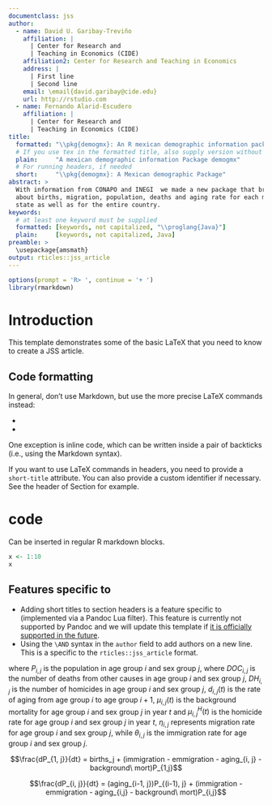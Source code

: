 ```yaml
---
documentclass: jss
author:
  - name: David U. Garibay-Treviño
    affiliation: |
      | Center for Research and 
      | Teaching in Economics (CIDE)
    affiliation2: Center for Research and Teaching in Economics 
    address: |
      | First line
      | Second line
    email: \email{david.garibay@cide.edu}
    url: http://rstudio.com
  - name: Fernando Alarid-Escudero
    affiliation: |
      | Center for Research and 
      | Teaching in Economics (CIDE)
title:
  formatted: "\\pkg{demogmx}: An R mexican demographic information package"
  # If you use tex in the formatted title, also supply version without
  plain:     "A mexican demographic information Package demogmx"
  # For running headers, if needed
  short:     "\\pkg{demogmx}: A Mexican demographic Package"
abstract: >
  With information from CONAPO and INEGI  we made a new package that brings data 
  about births, migration, population, deaths and aging rate for each mexican 
  state as well as for the entire country. 
keywords:
  # at least one keyword must be supplied
  formatted: [keywords, not capitalized, "\\proglang{Java}"]
  plain:     [keywords, not capitalized, Java]
preamble: >
  \usepackage{amsmath}
output: rticles::jss_article
---
```


```r
options(prompt = 'R> ', continue = '+ ')
library(rmarkdown)
```

# Introduction

This template demonstrates some of the basic LaTeX that you need to know to create a JSS article.

## Code formatting

In general, don't use Markdown, but use the more precise LaTeX commands instead:

* \proglang{Java}
* \pkg{plyr}

One exception is inline code, which can be written inside a pair of backticks (i.e., using the Markdown syntax).

If you want to use LaTeX commands in headers, you need to provide a `short-title` attribute. You can also provide a custom identifier if necessary. See the header of Section \ref{r-code} for example.

# \proglang{R} code {short-title="R code" #r-code}

Can be inserted in regular R markdown blocks.

```r
x <- 1:10
x
```

## Features specific to \pkg{rticles} {short-title="Features specific to rticles"}

* Adding short titles to section headers is a feature specific to \pkg{rticles} (implemented via a Pandoc Lua filter). This feature is currently not supported by Pandoc and we will update this template if [it is officially supported in the future](https://github.com/jgm/pandoc/issues/4409).
* Using the `\AND` syntax in the `author` field to add authors on a new line. This is a specific to the `rticles::jss_article` format.

\begin{small}
\begin{equation}\label{eq:si_hp_ode}
\begin{split}
\frac{dP_{1, j}}{dt} & = b_{j}(t) - \left(d_{1, j}(t)+ \eta_{1, j}(t) + \theta_{1, j}(t) + \mu_{1, j}(t) + \mu_{1, j}^{H}(t)\right) P_{1, j},  \hspace{0.2cm} j = male, female\\
\frac{dP_{i, j}}{dt} & = d_{i-1, j}(t)P_{i-1, j} - \left(d_{i, j}(t) + \eta_{i, j}(t) +         \theta_{i, j}(t) + \mu_{i, j}(t) + \mu_{i, j}^{H}(t)\right) P_{i, j}, \hspace{0.2cm} i=2,\ldots,n \hspace{0.1cm} ; \hspace{0.1cm} j = male, female \\
\frac{dDOC_{i, j}}{dt} & = \mu_{i, j}(t) P_{i, j}, \hspace{0.2cm} i = 1,\ldots, n \hspace{0.2cm} and \hspace{0.2cm} j = male, female \\ %\text{ for all } i = 1, \ldots, n,\\
\frac{dDH_{i, j}}{dt} & = \mu^{H}_{i, j}(t) P_{i, j}, \hspace{0.2cm} i = 1, \ldots, n  \hspace{0.2cm} and \hspace{0.2cm} j = male, female %\text{ for all } i = 1, \ldots, n,\\
\end{split}
\end{equation}
\end{small}

\begin{small}
\begin{equation}\label{eq:si_hp_ode}
\begin{split}
\frac{dP_{1, j}}{dt} & = b_{j}(t) - \left(d_{1, j}(t)+ \eta_{1, j}(t) + \theta_{1, j}(t) + \mu_{1, j}(t) + \mu_{1, j}^{H}(t)\right) P_{1, j} \\
\frac{dP_{i, j}}{dt} & = d_{i-1, j}(t)P_{i-1, j} - \left(d_{i, j}(t) + \eta_{i, j}(t) +         \theta_{i, j}(t) + \mu_{i, j}(t) + \mu_{i, j}^{H}(t)\right) P_{1, j} \\
\frac{dDOC_{i, j}}{dt} & = \mu_{i, j}(t) P_{1, j} \\
\frac{dDH_{i, j}}{dt} & = \mu^{H}_{i, j}(t) P_{1, j} \\
\end{split}
\end{equation}
\end{small}

where $P_{i, j}$ is the population in age group $i$ and sex group $j$, where $DOC_{i, j}$ is the number of deaths from other causes in age group $i$ and sex group $j$, $DH_{i, j}$ is the number of homicides in age group $i$ and sex group $j$, $d_{i, j}(t)$ is the rate of aging from age group $i$ to age group $i+1$, $\mu_{i, j}(t)$ is the background mortality for age group $i$ and sex group $j$ in year $t$ and $\mu_{i, j}^{H}(t)$ is the homicide rate for age group $i$ and sex group $j$ in year $t$, $\eta_{i, j}$ represents migration rate for age group $i$ and sex group $j$, while $\theta_{i, j}$ is the immigration rate for age group $i$ and sex group $j$.



$$\frac{dP_{1, j}}{dt} = births_j + (immigration - emmigration - aging_{i, j} -  background\ mort)P_{1,j}$$

$$\frac{dP_{i, j}}{dt} = (aging_{i-1, j})P_{(i-1), j} + (immigration - emmigration - aging_{i,j} - background\ mort)P_{i,j}$$

